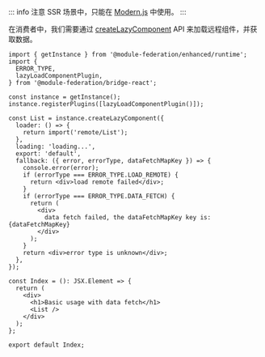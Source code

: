 ::: info 注意
SSR 场景中，只能在 [Modern.js](/guide/framework/modernjs) 中使用。
:::

在消费者中，我们需要通过 [createLazyComponent](/practice/bridge/react-bridge#createlazycomponent) API 来加载远程组件，并获取数据。

```tsx
import { getInstance } from '@module-federation/enhanced/runtime';
import {
  ERROR_TYPE,
  lazyLoadComponentPlugin,
} from '@module-federation/bridge-react';

const instance = getInstance();
instance.registerPlugins([lazyLoadComponentPlugin()]);

const List = instance.createLazyComponent({
  loader: () => {
    return import('remote/List');
  },
  loading: 'loading...',
  export: 'default',
  fallback: ({ error, errorType, dataFetchMapKey }) => {
    console.error(error);
    if (errorType === ERROR_TYPE.LOAD_REMOTE) {
      return <div>load remote failed</div>;
    }
    if (errorType === ERROR_TYPE.DATA_FETCH) {
      return (
        <div>
          data fetch failed, the dataFetchMapKey key is: {dataFetchMapKey}
        </div>
      );
    }
    return <div>error type is unknown</div>;
  },
});

const Index = (): JSX.Element => {
  return (
    <div>
      <h1>Basic usage with data fetch</h1>
      <List />
    </div>
  );
};

export default Index;
```
